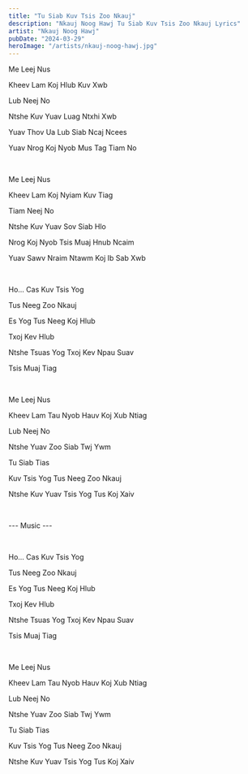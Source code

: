 ```yaml
---
title: "Tu Siab Kuv Tsis Zoo Nkauj"
description: "Nkauj Noog Hawj Tu Siab Kuv Tsis Zoo Nkauj Lyrics"
artist: "Nkauj Noog Hawj"
pubDate: "2024-03-29"
heroImage: "/artists/nkauj-noog-hawj.jpg"
---
```


Me Leej Nus

Kheev Lam Koj Hlub Kuv Xwb

Lub Neej No

Ntshe Kuv Yuav Luag Ntxhi Xwb

Yuav Thov Ua Lub Siab Ncaj Ncees

Yuav Nrog Koj Nyob Mus Tag Tiam No

<br />

Me Leej Nus

Kheev Lam Koj Nyiam Kuv Tiag

Tiam Neej No

Ntshe Kuv Yuav Sov Siab Hlo

Nrog Koj Nyob Tsis Muaj Hnub Ncaim

Yuav Sawv Nraim Ntawm Koj Ib Sab Xwb

<br />

Ho... Cas Kuv Tsis Yog

Tus Neeg Zoo Nkauj

Es Yog Tus Neeg Koj Hlub

Txoj Kev Hlub

Ntshe Tsuas Yog Txoj Kev Npau Suav

Tsis Muaj Tiag

<br />

Me Leej Nus

Kheev Lam Tau Nyob Hauv Koj Xub Ntiag

Lub Neej No

Ntshe Yuav Zoo Siab Twj Ywm

Tu Siab Tias

Kuv Tsis Yog Tus Neeg Zoo Nkauj

Ntshe Kuv Yuav Tsis Yog Tus Koj Xaiv

<br />

--- Music ---

<br />

Ho... Cas Kuv Tsis Yog

Tus Neeg Zoo Nkauj

Es Yog Tus Neeg Koj Hlub

Txoj Kev Hlub

Ntshe Tsuas Yog Txoj Kev Npau Suav

Tsis Muaj Tiag

<br />

Me Leej Nus

Kheev Lam Tau Nyob Hauv Koj Xub Ntiag

Lub Neej No

Ntshe Yuav Zoo Siab Twj Ywm

Tu Siab Tias

Kuv Tsis Yog Tus Neeg Zoo Nkauj

Ntshe Kuv Yuav Tsis Yog Tus Koj Xaiv
